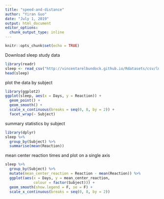 ```yaml
---
title: "speed-and-distance"
author: "Yiran Guo"
date: "July 1, 2019"
output: html_document
editor_options: 
  chunk_output_type: inline
---
```


```r
knitr::opts_chunk$set(echo = TRUE)
```

Download sleep study data

```r
library(readr)
sleep <- read_csv("http://vincentarelbundock.github.io/Rdatasets/csv/lme4/sleepstudy.csv")
head(sleep)

```

plot the data by subject
```r
library(ggplot2)
ggplot(sleep, aes(x = Days, y = Reaction)) +
  geom_point() +
  geom_smooth() +
  scale_x_continuous(breaks = seq(0, 8, by = 2)) +
  facet_wrap(~ Subject)
```

summary statistics by subject
```r
library(dplyr)
sleep %>%
  group_by(Subject) %>%
  summarise(mean(Reaction))
```

mean center reaction times and plot on a single axis
```r
sleep %>%
  group_by(Subject) %>%
  mutate(mean_center_reaction = Reaction - mean(Reaction)) %>%
  ggplot(aes(x = Days, y = mean_center_reaction,
             colour = factor(Subject))) +
  geom_smooth(show.legend = F, se = F) +
  scale_x_continuous(breaks = seq(0, 8, by = 2))
```


